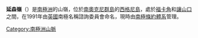 {{coord|60|41|S|45|38|W|source:GNIS|display=title}}

'''延森嶺'''（{{lang-en|Jensen Ridge}}）是[[南極洲|南極洲]]的山嶺，位於[[南奧克尼群島|南奧克尼群島]]的[[西格尼島|西格尼島]]，處於[[福卡角|福卡角]]和[[讓山口|讓山口]]之間，在1991年由[[英國|英國]]南極名稱諮詢委員會命名，現時由[[南極條約體系|南極條約體系]]管理。

{{Antarctica-geo-stub}}
[[Category:南極洲山脈|Category:南極洲山脈]]